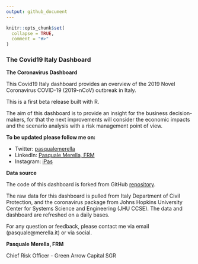 ```yaml
---
output: github_document
---
```


<!-- README.md is generated from README.Rmd. Please edit that file -->

```r
knitr::opts_chunk$set(
  collapse = TRUE,
  comment = "#>"
)
```

### The Covid19 Italy Dashboard

**The Coronavirus Dashboard**

This Covid19 Italy dashboard provides an overview of the 2019 Novel Coronavirus COVID-19 (2019-nCoV) outbreak in Italy.

This is a first beta release built with R.

The aim of this dashboard is to provide an insight for the business decision-makers, for that the next improvements will consider the economic impacts and the scenario analysis with a risk management point of view.

**To be updated please follow me on:**

* Twitter: [pasqualemerella](https://twitter.com/pasqualemerella)
* LinkedIn: [Pasquale Merella, FRM](https://www.linkedin.com/in/pasqualemerella/)
* Instagram: [iPas](https://www.instagram.com/ipas/)


**Data source**

The code of this dashboard is forked from GitHub [repository](https://github.com/RamiKrispin/).

The raw data for this dashboard is pulled from Italy Department of Civil Protection, and the coronavirus package from Johns Hopkins University Center for Systems Science and Engineering (JHU CCSE).
The data and dashboard are refreshed on a daily bases.

For any question or feedback, please contact me via email (pasquale@merella.it) or via social.


**Pasquale Merella, FRM**

Chief Risk Officer - Green Arrow Capital SGR
